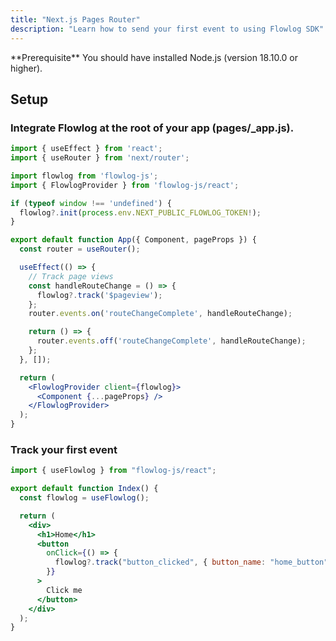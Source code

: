 ```yaml
---
title: "Next.js Pages Router"
description: "Learn how to send your first event to using Flowlog SDK"
---
```



<Info>
  **Prerequisite** You should have installed Node.js (version 18.10.0 or
  higher).
</Info>

## Setup

<InstallFlowlogSDK />

### Integrate Flowlog at the root of your app (pages/\_app.js).

<CodeGroup>

```jsx pages/_app.js
import { useEffect } from 'react';
import { useRouter } from 'next/router';

import flowlog from 'flowlog-js';
import { FlowlogProvider } from 'flowlog-js/react';

if (typeof window !== 'undefined') {
  flowlog?.init(process.env.NEXT_PUBLIC_FLOWLOG_TOKEN!);
}

export default function App({ Component, pageProps }) {
  const router = useRouter();

  useEffect(() => {
    // Track page views
    const handleRouteChange = () => {
      flowlog?.track('$pageview');
    };
    router.events.on('routeChangeComplete', handleRouteChange);

    return () => {
      router.events.off('routeChangeComplete', handleRouteChange);
    };
  }, []);

  return (
    <FlowlogProvider client={flowlog}>
      <Component {...pageProps} />
    </FlowlogProvider>
  );
}

```

</CodeGroup>

### Track your first event

<CodeGroup>

```jsx pages/index.js
import { useFlowlog } from "flowlog-js/react";

export default function Index() {
  const flowlog = useFlowlog();

  return (
    <div>
      <h1>Home</h1>
      <button
        onClick={() => {
          flowlog?.track("button_clicked", { button_name: "home_button" });
        }}
      >
        Click me
      </button>
    </div>
  );
}
```

</CodeGroup>
